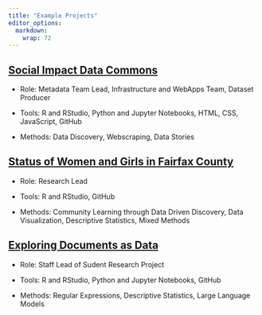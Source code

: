 ```yaml
---
title: "Example Projects"
editor_options: 
  markdown: 
    wrap: 72
---
```


## [Social Impact Data Commons](https://uva-bi-sdad.github.io/sdc.intro/health_equity.html)

-   Role: Metadata Team Lead, Infrastructure and WebApps Team, Dataset
    Producer

-   Tools: R and RStudio, Python and Jupyter Notebooks, HTML, CSS,
    JavaScript, GitHub

-   Methods: Data Discovery, Webscraping, Data Stories

## [Status of Women and Girls in Fairfax County](https://www.fairfaxcounty.gov/familyservices/gains-gaps-goals-status-women-and-girls-fairfax-county)

-   Role: Research Lead

-   Tools: R and RStudio, GitHub

-   Methods: Community Learning through Data Driven Discovery, Data
    Visualization, Descriptive Statistics, Mixed Methods

## [Exploring Documents as Data](https://dspg-young-scholars-program.github.io/dspg23ari/)

-   Role: Staff Lead of Sudent Research Project

-   Tools: R and RStudio, Python and Jupyter Notebooks, GitHub

-   Methods: Regular Expressions, Descriptive Statistics, Large Language
    Models
